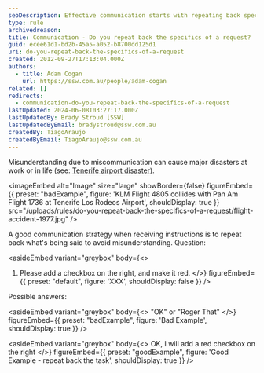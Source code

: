 ```yaml
---
seoDescription: Effective communication starts with repeating back specifics of a request to avoid misunderstandings and ensure correct task execution.
type: rule
archivedreason:
title: Communication - Do you repeat back the specifics of a request?
guid: ecee61d1-bd2b-45a5-a052-b8700dd125d1
uri: do-you-repeat-back-the-specifics-of-a-request
created: 2012-09-27T17:13:04.000Z
authors:
  - title: Adam Cogan
    url: https://ssw.com.au/people/adam-cogan
related: []
redirects:
  - communication-do-you-repeat-back-the-specifics-of-a-request
lastUpdated: 2024-06-08T03:27:17.000Z
lastUpdatedBy: Brady Stroud [SSW]
lastUpdatedByEmail: bradystroud@ssw.com.au
createdBy: TiagoAraujo
createdByEmail: TiagoAraujo@ssw.com.au
---
```


Misunderstanding due to miscommunication can cause major disasters at work or in life (see: [Tenerife airport disaster](https://en.wikipedia.org/wiki/Tenerife_airport_disaster)).

<imageEmbed
  alt="Image"
  size="large"
  showBorder={false}
  figureEmbed={{
    preset: "badExample",
    figure: 'KLM Flight 4805 collides with Pan Am Flight 1736 at Tenerife Los Rodeos Airport',
    shouldDisplay: true
  }}
  src="/uploads/rules/do-you-repeat-back-the-specifics-of-a-request/flight-accident-1977.jpg"
/>

A good communication strategy when receiving instructions is to repeat back what's being said to avoid misunderstanding.
Question:

<asideEmbed
  variant="greybox"
  body={<>
    
1. Please add a checkbox on the right, and make it red.
  </>}
  figureEmbed={{
    preset: "default",
    figure: 'XXX',
    shouldDisplay: false
  }}
/>

Possible answers:

<asideEmbed
  variant="greybox"
  body={<>
    "OK" or "Roger That"
  </>}
  figureEmbed={{
    preset: "badExample",
    figure: 'Bad Example',
    shouldDisplay: true
  }}
/>

<asideEmbed
  variant="greybox"
  body={<>
    OK, I will add a red checkbox on the right
  </>}
  figureEmbed={{
    preset: "goodExample",
    figure: 'Good Example - repeat back the task',
    shouldDisplay: true
  }}
/>
